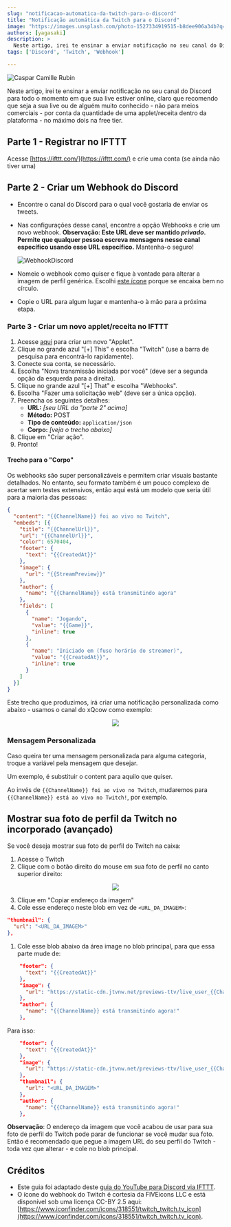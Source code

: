 ```yaml
---
slug: "notificacao-automatica-da-twitch-para-o-discord"
title: "Notificação automática da Twitch para o Discord"
image: "https://images.unsplash.com/photo-1527334919515-b8dee906a34b?q=80&w=2070&auto=format&fit=crop&ixlib=rb-4.0.3&ixid=M3wxMjA3fDB8MHxwaG90by1wYWdlfHx8fGVufDB8fHx8fA%3D%3D"
authors: [yagasaki]
description: >
  Neste artigo, irei te ensinar a enviar notificação no seu canal do Discord para todo o momento em que sua live estiver online, claro que recomendo que seja a sua live ou de alguém muito conhecido, não para meios comerciais, por conta da quantidade de uma applet/receita dentro da plataforma - no máximo dois na free tier.
tags: ['Discord', 'Twitch', 'Webhook']

---
```


![Caspar Camille Rubin](https://images.unsplash.com/photo-1527334919515-b8dee906a34b?q=80&w=2070&auto=format&fit=crop&ixlib=rb-4.0.3&ixid=M3wxMjA3fDB8MHxwaG90by1wYWdlfHx8fGVufDB8fHx8fA%3D%3D)

Neste artigo, irei te ensinar a enviar notificação no seu canal do Discord para todo o momento em que sua live estiver online,
claro que recomendo que seja a sua live ou de alguém muito conhecido - não para meios comerciais - por conta da quantidade
de uma applet/receita dentro da plataforma - no máximo dois na free tier.

## Parte 1 - Registrar no IFTTT
Acesse [https://ifttt.com/](https://ifttt.com/) e crie uma conta (se ainda não tiver uma)

## Parte 2 - Criar um Webhook do Discord
- Encontre o canal do Discord para o qual você gostaria de enviar os tweets.
- Nas configurações desse canal, encontre a opção Webhooks e crie um novo webhook.
  **Observação: Este URL deve ser mantido _privado_. Permite que qualquer pessoa escreva mensagens nesse canal específico usando esse URL específico.** Mantenha-o seguro!

  ![WebhookDiscord](http://i.imgur.com/PZE2wFu.png)
- Nomeie o webhook como quiser e fique à vontade para alterar a imagem de perfil genérica. Escolhi [este ícone](https://cdn1.iconfinder.com/data/icons/micon-social-pack/512/twitch-128.png) porque se encaixa bem no círculo.
- Copie o URL para algum lugar e mantenha-o à mão para a próxima etapa.

### Parte 3 - Criar um novo applet/receita no IFTTT
1. Acesse [aqui](https://ifttt.com/create) para criar um novo "Applet".
2. Clique no grande azul "[+] This" e escolha "Twitch" (use a barra de pesquisa para encontrá-lo rapidamente).
3. Conecte sua conta, se necessário.
4. Escolha "Nova transmissão iniciada por você" (deve ser a segunda opção da esquerda para a direita).
5. Clique no grande azul "[+] That" e escolha "Webhooks".
6. Escolha "Fazer uma solicitação web" (deve ser a única opção).
7. Preencha os seguintes detalhes:
   - **URL:** _[seu URL da "parte 2" acima]_
   - **Método:** POST
   - **Tipo de conteúdo:** `application/json`
   - **Corpo:** _[veja o trecho abaixo]_
8. Clique em "Criar ação".
9. Pronto!

#### Trecho para o "Corpo"
Os webhooks são super personalizáveis e permitem criar visuais bastante detalhados. No entanto, seu formato também é um pouco complexo de acertar sem testes extensivos, então aqui está um modelo que seria útil para a maioria das pessoas:

```json
{
  "content": "{{ChannelName}} foi ao vivo no Twitch",
  "embeds": [{
    "title": "{{ChannelUrl}}",
    "url": "{{ChannelUrl}}",
    "color": 6570404,
    "footer": {
      "text": "{{CreatedAt}}"
    },
    "image": {
      "url": "{{StreamPreview}}"
    },
    "author": {
      "name": "{{ChannelName}} está transmitindo agora"
    },
    "fields": [
      {
        "name": "Jogando",
        "value": "{{Game}}",
        "inline": true
      },
      {
        "name": "Iniciado em (fuso horário do streamer)",
        "value": "{{CreatedAt}}",
        "inline": true
      }
    ]
  }]
}
```

Este trecho que produzimos, irá criar uma notificação personalizada como abaixo - usamos o canal do xQcow como exemplo:

<p align="center">
<img src="https://gist.githubusercontent.com/smiley/78c1c2a57d17a179a978a1438b389710/raw/screenshot_discord_webhook_template.png"/>
</p>

### Mensagem Personalizada
Caso queira ter uma mensagem personalizada para alguma categoria, troque a variável pela mensagem que desejar.

Um exemplo, é substituir o content para aquilo que quiser. 

Ao invés de `{{ChannelName}} foi ao vivo no Twitch`, mudaremos para `{{ChannelName}} está ao vivo no Twitch!`, por exemplo.

## Mostrar sua foto de perfil da Twitch no incorporado (avançado)
Se você deseja mostrar sua foto de perfil do Twitch na caixa:

1. Acesse o Twitch
2. Clique com o botão direito do mouse em sua foto de perfil no canto superior direito:

<p align="center">
<img src="https://gist.githubusercontent.com/smiley/78c1c2a57d17a179a978a1438b389710/raw/screenshot_twitch_userarea.png"/>
</p>

3. Clique em "Copiar endereço da imagem"
4. Cole esse endereço neste blob em vez de `<URL_DA_IMAGEM>`:

```JSON
"thumbnail": {
  "url": "<URL_DA_IMAGEM>"
},
```

1. Cole esse blob abaixo da área image no blob principal, para que essa parte mude de:

```JSON
    "footer": {
      "text": "{{CreatedAt}}"
    },
    "image": {
      "url": "https://static-cdn.jtvnw.net/previews-ttv/live_user_{{ChannelName}}-1280x720.jpg"
    },
    "author": {
      "name": "{{ChannelName}} está transmitindo agora!"
    },
```

Para isso:

```JSON
    "footer": {
      "text": "{{CreatedAt}}"
    },
    "image": {
      "url": "https://static-cdn.jtvnw.net/previews-ttv/live_user_{{ChannelName}}-1280x720.jpg"
    },
    "thumbnail": {
      "url": "<URL_DA_IMAGEM>"
    },
    "author": {
      "name": "{{ChannelName}} está transmitindo agora!"
    },
```

**Observação**: O endereço da imagem que você acabou de usar para sua foto de perfil do Twitch pode parar de funcionar se você mudar sua foto. Então é
recomendado que pegue a imagem URL do seu perfil do Twitch - toda vez que alterar - e cole no blob principal.

## Créditos

- Este guia foi adaptado deste [guia do YouTube para Discord via IFTTT](https://gist.github.com/Godimas/ae8e7c7cbd6236622c777d6bcb7a6748).
- O ícone do webhook do Twitch é cortesia da FIVEicons LLC e está disponível sob uma licença CC-BY 2.5 aqui: [https://www.iconfinder.com/icons/318551/twitch_twitch.tv_icon](https://www.iconfinder.com/icons/318551/twitch_twitch.tv_icon).